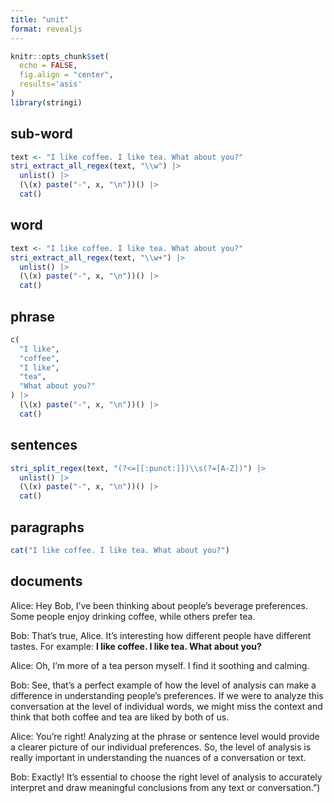 ```yaml
---
title: "unit"
format: revealjs
---
```



```r
knitr::opts_chunk$set(
  echo = FALSE,
  fig.align = "center",
  results='asis'
)
library(stringi)
```

## sub-word

```r
text <- "I like coffee. I like tea. What about you?"
stri_extract_all_regex(text, "\\w") |> 
  unlist() |> 
  (\(x) paste("-", x, "\n"))() |> 
  cat()
```


## word

```r
text <- "I like coffee. I like tea. What about you?"
stri_extract_all_regex(text, "\\w+") |> 
  unlist() |> 
  (\(x) paste("-", x, "\n"))() |> 
  cat()
```

## phrase

```r
c(
  "I like",
  "coffee",
  "I like",
  "tea",
  "What about you?"
) |> 
  (\(x) paste("-", x, "\n"))() |> 
  cat()
```

## sentences

```r
stri_split_regex(text, "(?<=[[:punct:]])\\s(?=[A-Z])") |> 
  unlist() |> 
  (\(x) paste("-", x, "\n"))() |> 
  cat()
```

## paragraphs

```r
cat("I like coffee. I like tea. What about you?")
```

## documents

Alice: Hey Bob, I've been thinking about people's beverage preferences. Some people enjoy drinking coffee, while others prefer tea.

Bob: That's true, Alice. It's interesting how different people have different tastes. For example: **I like coffee. I like tea. What about you?**

Alice: Oh, I'm more of a tea person myself. I find it soothing and calming.

Bob: See, that's a perfect example of how the level of analysis can make a difference in understanding people's preferences. If we were to analyze this conversation at the level of individual words, we might miss the context and think that both coffee and tea are liked by both of us.

Alice: You're right! Analyzing at the phrase or sentence level would provide a clearer picture of our individual preferences. So, the level of analysis is really important in understanding the nuances of a conversation or text.

Bob: Exactly! It's essential to choose the right level of analysis to accurately interpret and draw meaningful conclusions from any text or conversation.")

